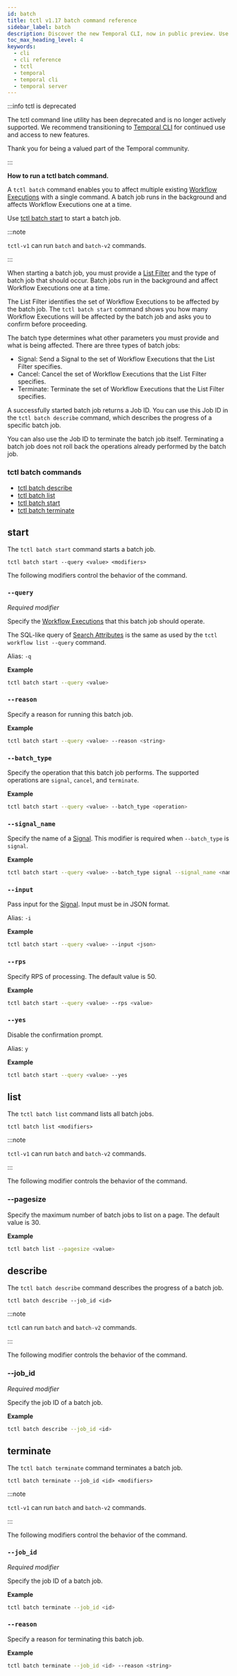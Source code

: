 ```yaml
---
id: batch
title: tctl v1.17 batch command reference
sidebar_label: batch
description: Discover the new Temporal CLI, now in public preview. Use it for efficient management of multiple Workflow Executions with batch commands, signaling, cancellation, and termination tasks. Try it today!
toc_max_heading_level: 4
keywords:
  - cli
  - cli reference
  - tctl
  - temporal
  - temporal cli
  - temporal server
---
```


:::info tctl is deprecated

The tctl command line utility has been deprecated and is no longer actively supported.
We recommend transitioning to [Temporal CLI](/cli) for continued use and access to new features.

Thank you for being a valued part of the Temporal community.

:::

**How to run a tctl batch command.**

A `tctl batch` command enables you to affect multiple existing [Workflow Executions](/workflows#workflow-execution) with a single command.
A batch job runs in the background and affects Workflow Executions one at a time.

Use [tctl batch start](#start) to start a batch job.

:::note

`tctl-v1` can run `batch` and `batch-v2` commands.

:::

When starting a batch job, you must provide a [List Filter](/list-filter) and the type of batch job that should occur.
Batch jobs run in the background and affect Workflow Executions one at a time.

The List Filter identifies the set of Workflow Executions to be affected by the batch job.
The `tctl batch start` command shows you how many Workflow Executions will be affected by the batch job and asks you to confirm before proceeding.

The batch type determines what other parameters you must provide and what is being affected.
There are three types of batch jobs:

- Signal: Send a Signal to the set of Workflow Executions that the List Filter specifies.
- Cancel: Cancel the set of Workflow Executions that the List Filter specifies.
- Terminate: Terminate the set of Workflow Executions that the List Filter specifies.

A successfully started batch job returns a Job ID.
You can use this Job ID in the `tctl batch describe` command, which describes the progress of a specific batch job.

You can also use the Job ID to terminate the batch job itself.
Terminating a batch job does not roll back the operations already performed by the batch job.

### tctl batch commands

- [tctl batch describe](#describe)
- [tctl batch list](#list)
- [tctl batch start](#start)
- [tctl batch terminate](#terminate)

## start

The `tctl batch start` command starts a batch job.

`tctl batch start --query <value> <modifiers>`

The following modifiers control the behavior of the command.

### `--query`

_Required modifier_

Specify the [Workflow Executions](/workflows#workflow-execution) that this batch job should operate.

The SQL-like query of [Search Attributes](/search-attribute) is the same as used by the `tctl workflow list --query` command.

Alias: `-q`

**Example**

```bash
tctl batch start --query <value>
```

### `--reason`

Specify a reason for running this batch job.

**Example**

```bash
tctl batch start --query <value> --reason <string>
```

### `--batch_type`

Specify the operation that this batch job performs. The supported operations are `signal`, `cancel`, and `terminate`.

**Example**

```bash
tctl batch start --query <value> --batch_type <operation>
```

### `--signal_name`

Specify the name of a [Signal](/encyclopedia/workflow-message-passing#sending-signals). This modifier is required when `--batch_type` is `signal`.

**Example**

```bash
tctl batch start --query <value> --batch_type signal --signal_name <name>
```

### `--input`

Pass input for the [Signal](/encyclopedia/workflow-message-passing#sending-signals). Input must be in JSON format.

Alias: `-i`

**Example**

```bash
tctl batch start --query <value> --input <json>
```

### `--rps`

Specify RPS of processing. The default value is 50.

**Example**

```bash
tctl batch start --query <value> --rps <value>
```

### `--yes`

Disable the confirmation prompt.

Alias: `y`

**Example**

```bash
tctl batch start --query <value> --yes
```

## list

The `tctl batch list` command lists all batch jobs.

`tctl batch list <modifiers>`

:::note

`tctl-v1` can run `batch` and `batch-v2` commands.

:::

The following modifier controls the behavior of the command.

### --pagesize

Specify the maximum number of batch jobs to list on a page. The default value is 30.

**Example**

```bash
tctl batch list --pagesize <value>
```

## describe

The `tctl batch describe` command describes the progress of a batch job.

`tctl batch describe --job_id <id>`

:::note

`tctl` can run `batch` and `batch-v2` commands.

:::

The following modifier controls the behavior of the command.

### --job_id

_Required modifier_

Specify the job ID of a batch job.

**Example**

```bash
tctl batch describe --job_id <id>
```

## terminate

The `tctl batch terminate` command terminates a batch job.

`tctl batch terminate --job_id <id> <modifiers>`

:::note

`tctl-v1` can run `batch` and `batch-v2` commands.

:::

The following modifiers control the behavior of the command.

### `--job_id`

_Required modifier_

Specify the job ID of a batch job.

**Example**

```bash
tctl batch terminate --job_id <id>
```

### `--reason`

Specify a reason for terminating this batch job.

**Example**

```bash
tctl batch terminate --job_id <id> --reason <string>
```
